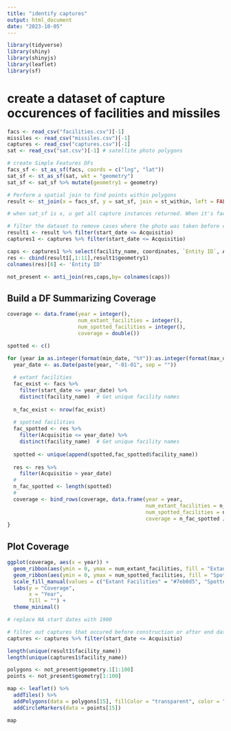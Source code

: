 ```yaml
---
title: "identify captures"
output: html_document
date: "2023-10-05"
---
```


```r
library(tidyverse)
library(shiny)
library(shinyjs)
library(leaflet)
library(sf)
```

# create a dataset of capture occurences of facilities and missiles
```r
facs <- read_csv("facilities.csv")[-1]
missiles <- read_csv("missiles.csv")[-1]
captures <- read_csv("captures.csv")[-1]
sat <- read_csv("sat.csv")[-1] # satellite photo polygons
```


```r
# create Simple Features DFs
facs_sf <- st_as_sf(facs, coords = c("lng", "lat"))
sat_sf <- st_as_sf(sat, wkt = "geometry")
sat_sf <- sat_sf %>% mutate(geometry1 = geometry)
```

```r
# Perform a spatial join to find points within polygons
result <- st_join(x = facs_sf, y = sat_sf, join = st_within, left = FALSE)

# when sat_sf is x, u get all capture instances returned. When it's facs_sf, u get 

# filter the dataset to remove cases where the photo was taken before construction started
result1 <- result %>% filter(start_date <= Acquisitio)
captures1 <- captures %>% filter(start_date <= Acquisitio)
```

```r
caps <- captures1 %>% select(facility_name, coordinates, `Entity ID`, Acquisitio, Mission, Frame)
res <- cbind(result1[,1:11],result1$geometry1)
colnames(res)[6] <- 'Entity ID'

not_present <- anti_join(res,caps,by= colnames(caps))
```


## Build a DF Summarizing Coverage
```r
coverage <- data.frame(year = integer(),
                       num_extant_facilities = integer(),
                       num_spotted_facilities = integer(),
                       coverage = double())

spotted <- c()

for (year in as.integer(format(min_date, "%Y")):as.integer(format(max_date, "%Y"))) {
  year_date <- as.Date(paste(year, "-01-01", sep = ""))
  
  # extant facilities
  fac_exist <- facs %>%
    filter(start_date <= year_date) %>%
    distinct(facility_name)  # Get unique facility names
  
  n_fac_exist <- nrow(fac_exist)
  
  # spotted facilities
  fac_spotted <- res %>%
    filter(Acquisitio <= year_date) %>%
    distinct(facility_name)  # Get unique facility names
  
  spotted <- unique(append(spotted,fac_spotted$facility_name))
  
  res <- res %>% 
    filter(Acquisitio > year_date)
  # 
  n_fac_spotted <- length(spotted)
  # 
  coverage <- bind_rows(coverage, data.frame(year = year,
                                             num_extant_facilities = n_fac_exist,
                                             num_spotted_facilities = n_fac_spotted,
                                             coverage = n_fac_spotted / n_fac_exist))
}
```

## Plot Coverage
```r
ggplot(coverage, aes(x = year)) +
  geom_ribbon(aes(ymin = 0, ymax = num_extant_facilities, fill = "Extant Facilities"), alpha = 0.75) +
  geom_ribbon(aes(ymin = 0, ymax = num_spotted_facilities, fill = "Spotted Facilities"), alpha = 0.75) +
  scale_fill_manual(values = c("Extant Facilities" = "#7eb0d5", "Spotted Facilities" = "#fd7f6f")) +
  labs(y = "Coverage", 
       x = "Year",
       fill = "") +
  theme_minimal()
```


```r
# replace NA start dates with 1900

# filter out captures that occured before construction or after end date
captures <- captures %>% filter(start_date <= Acquisitio)
```

```r
length(unique(result1$facility_name))
length(unique(captures1$facility_name))

```


```r
polygons <- not_present$geometry.1[1:100]
points <- not_present$geometry[1:100]

map <- leaflet() %>%
  addTiles() %>%
  addPolygons(data = polygons[15], fillColor = "transparent", color = "blue") %>%
  addCircleMarkers(data = points[15])

map
```



